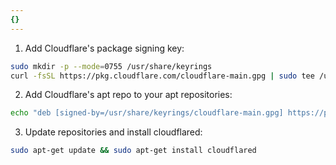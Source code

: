 ```yaml
---
{}
---
```


1. Add Cloudflare's package signing key:

```sh
sudo mkdir -p --mode=0755 /usr/share/keyrings
curl -fsSL https://pkg.cloudflare.com/cloudflare-main.gpg | sudo tee /usr/share/keyrings/cloudflare-main.gpg >/dev/null
```

2. Add Cloudflare's apt repo to your apt repositories:

```sh
echo "deb [signed-by=/usr/share/keyrings/cloudflare-main.gpg] https://pkg.cloudflare.com/cloudflared $(lsb_release -cs) main" | sudo tee /etc/apt/sources.list.d/cloudflared.list
```

3. Update repositories and install cloudflared:

```sh
sudo apt-get update && sudo apt-get install cloudflared
```
